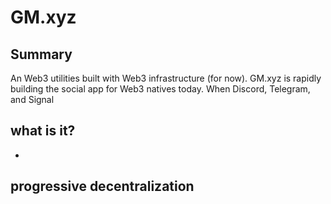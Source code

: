 # GM.xyz

## Summary

An
Web3 utilities built with Web3 infrastructure (for now). GM.xyz is rapidly building
the social app for Web3 natives today.
When Discord, Telegram, and Signal

## what is it?

-

## progressive decentralization
